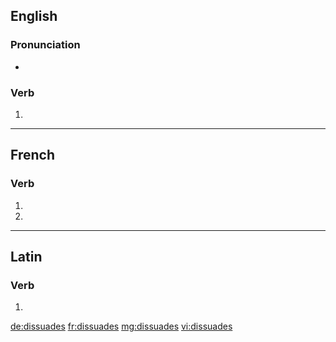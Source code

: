 {{also|dissuadés}}
==English==

===Pronunciation===
* {{rhymes|eɪdz}}

===Verb===
{{head|en}}

# {{en-third-person singular of|dissuade}}

----

==French==

===Verb===
{{fr-verb-form}}

# {{conjugation of|dissuader||2|s|pres|ind|lang=fr}}
# {{conjugation of|dissuader||2|s|pres|sub|lang=fr}}

----

==Latin==

===Verb===
{{la-verb-form|dissuādēs}}

# {{conjugation of|dissuādeō||2|s|pres|act|ind|lang=la}}

[[de:dissuades]]
[[fr:dissuades]]
[[mg:dissuades]]
[[vi:dissuades]]